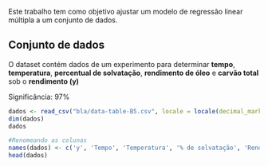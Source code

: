 Este trabalho tem como objetivo ajustar um modelo de regressão linear múltipla a um conjunto de dados.

## Conjunto de dados

O dataset contém dados de um experimento para determinar **tempo**, **temperatura**, **percentual de solvatação**, **rendimento de óleo** e **carvão total** sob o **rendimento (y)**

Significância: 97%


```r
dados <- read_csv("bla/data-table-B5.csv", locale = locale(decimal_mark = ","))
dim(dados)
dados
```

```r
#Renomeando as colunas
names(dados) <- c('y', 'Tempo', 'Temperatura', '% de solvatação', 'Rendimento Òleo', 'Carvão Total','x6','x7')
head(dados)
```
